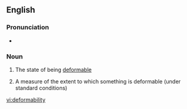 ==English==

===Pronunciation===
* {{a|UK}} {{IPA|/dɪˌfɔː(ɹ)məˈbɪlɪti/}}

===Noun===
{{en-noun|deformabilities|-}}

#{{uncountable}} The state of being [[deformable]]
#{{countable}} A measure of the extent to which something is deformable (under standard conditions)

[[vi:deformability]]